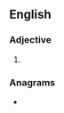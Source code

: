 ==English==

===Adjective===
{{head|en|adjective superlative form}}

# {{en-superlative of|acrid}}

===Anagrams===
* {{anagrams|en|a=acdeirst|creadits}}